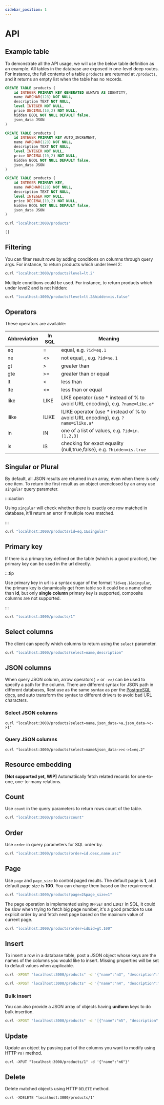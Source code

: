 ```yaml
---
sidebar_position: 1
---
```




# API

## Example table

To demonstrate all the API usage, we will use the below table definition as an example. All tables in the database are exposed in one-level deep routes. For instance, the full contents of a table `products` are returned at `/products`, and it returns
an empty list when the table has no records.
<Tabs>
  <TabItem value="pg" label="PG" default>

  ``` sql
  CREATE TABLE products (
      id INTEGER PRIMARY KEY GENERATED ALWAYS AS IDENTITY,
      name VARCHAR(128) NOT NULL,
      description TEXT NOT NULL,
      level INTEGER NOT NULL,
      price DECIMAL(10,2) NOT NULL,
      hidden BOOL NOT NULL DEFAULT false,
      json_data JSON
  )
  ```
  </TabItem>
  <TabItem value="my" label="MySQL">

  ``` sql
  CREATE TABLE products (
      id INTEGER PRIMARY KEY AUTO_INCREMENT,
      name VARCHAR(128) NOT NULL,
      description TEXT NOT NULL,
      level INTEGER NOT NULL,
      price DECIMAL(10,2) NOT NULL,
      hidden BOOL NOT NULL DEFAULT false,
      json_data JSON
  )
  ```
  </TabItem>
  <TabItem value="sqlite" label="SQLite">

  ``` sql
  CREATE TABLE products (
      id INTEGER PRIMARY KEY,
      name VARCHAR(128) NOT NULL,
      description TEXT NOT NULL,
      level INTEGER NOT NULL,
      price DECIMAL(10,2) NOT NULL,
      hidden BOOL NOT NULL DEFAULT false,
      json_data JSON
  )
  ```
  </TabItem>
</Tabs>




```bash
curl "localhost:3000/products"

[]
```

## Filtering

You can filter result rows by adding conditions on columns through query args. For instance, to return products which under level 2:

```bash
curl "localhost:3000/products?level=lt.2"
```

Multiple conditions could be used. For instance, to return products which under level2 and is not hidden:

```bash
curl "localhost:3000/products?level=lt.2&hidden=is.false"
```

## Operators

These operators are available:

|  Abbreviation | In SQL | Meaning |
|---|---|---|
| eq     | =    | equal, e.g. `?id=eq.1`|
| ne     | <\>  | not equal, , e.g. `?id=ne.1` |
| gt     | >    | greater than |
| gte    | >=   | greater than or equal |
| lt     | <    | less than |
| lte    | <=   | less than or equal |
| like   | LIKE | LIKE operator (use \* instead of % to avoid URL encoding), e.g. `?name=like.a*` |
| ilike  | ILIKE| ILIKE operator (use \* instead of % to avoid URL encoding), e.g. `?name=ilike.a*`|
| in     | IN   | one of a list of values, e.g. `?id=in.(1,2,3)` |
| is     | IS   | checking for exact equality  (null,true,false), e.g. `?hidden=is.true` |


## Singular or Plural

By default, all JSON results are returned in an array, even when there is only one item. To return the first result as an object unenclosed by an array
use `singular` query parameter. 

:::caution

Using `singular` will check whether there is exactly one row matched in database, it'll return an error if multiple rows matched.

::: 

```bash
curl "localhost:3000/products?id=eq.1&singular"
```

## Primary key

If there is a primary key defined on the table (which is a good practice), the primary key can be used in the url directly.

:::tip

Use primary key in url is a syntax sugar of the format `?id=eq.1&singular`, the primary key is dynamically get from table so it could be a name other than **id**, but only
**single column** primary key is supported, composite columns are not supported.

:::

```bash
curl "localhost:3000/products/1"
```


## Select columns

The client can specify which columns to return using the `select` parameter.

```bash
curl "localhost:3000/products?select=name,description"
```

## JSON columns

When query JSON column, arrow operators(`->` or `->>`) can be used to specify a path for the column. There are different syntax for JSON path in different
databases, Rest use as the same syntax as per the [PostgreSQL docs](https://www.postgresql.org/docs/current/functions-json.html), and auto transform the syntax to different drivers 
to avoid bad URL characters.

### Select JSON columns

```
curl "localhost:3000/products?select=name,json_data->a,json_data->c->1"
```

### Query JSON columns
```
curl "localhost:3000/products?select=name&json_data->>c->1=eq.2"
```

## Resource embedding

**[Not supported yet, WIP]** Automatiically fetch related records for one-to-one, one-to-many relations.

## Count

Use `count` in the query parameters to return rows count of the table.

```bash
curl "localhost:3000/products?count"
```

## Order

Use `order` in query parameters for SQL order by.

```bash
curl "localhost:3000/products?order=id.desc,name.asc"
```

## Page

Use `page` and `page_size` to control paged results. The default page is **1**, and default page size is **100**. You can
change them based on the requirement.

```bash
curl "localhost:3000/products?page=2&page_size=1"
```

The page operation is implemented using `OFFSET` and `LIMIT` in SQL, it could be slow when trying to fetch big page number, it's a good practice
to use explicit order by and fetch next page based on  the maxinum value of current page.

```bash
curl "localhost:3000/products?order=id&id=gt.100"
```

## Insert

To insert a row in a database table, post a JSON object whose keys are the names of the columns you would like to insert. Missing properties will be set to default values when applicable.

```bash
curl -XPOST "localhost:3000/products" -d '{"name":"n3", "description":"d3", "level":2, "price":10.24, "json_data":"{}"}'

curl -XPOST "localhost:3000/products" -d '{"name":"n4", "description":"d4", "level":3, "price":20.48, "json_data":"{\"a\":\"b\", \"b\":1, \"c\":[1,2,3], \"d\":{\"a\":\"b\"}}"}'
```

### Bulk insert

You can also provide a JSON array of objects having **uniform** keys to do bulk insertion.

```bash
curl -XPOST "localhost:3000/products" -d '[{"name":"n5", "description":"d5", "level":1, "price":1}, {"name":"n6", "description":"d5", "level":1, "price":1}]'
```

## Update

Update an object by passing part of the columns you want to modify using HTTP `PUT` method.

```
curl -XPUT "localhost:3000/products/1" -d '{"name":"n6"}'
```

## Delete

Delete matched objects using HTTP `DELETE` method.

```
curl -XDELETE "localhost:3000/products/1"
```
